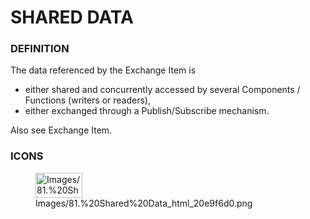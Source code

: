 
= SHARED DATA =

=== DEFINITION ===

The data referenced by the Exchange Item is


* either shared and concurrently accessed by several Components / 	Functions (writers or readers),
* either exchanged through a Publish/Subscribe mechanism.

Also see Exchange Item.


=== ICONS ===

[[Image:Images/81.%20Shared%20Data_html_20e9f6d0.png|75x40px]]


<br>

